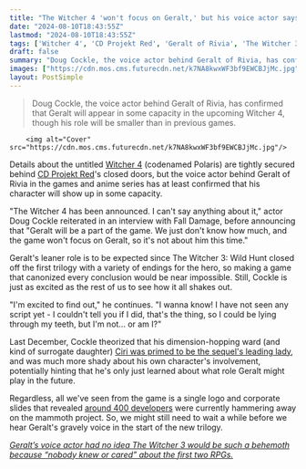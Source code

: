 ```yaml
---
title: "The Witcher 4 'won't focus on Geralt,' but his voice actor says he'll at least be 'a part' of the RPG sequel"
date: "2024-08-10T18:43:55Z"
lastmod: "2024-08-10T18:43:55Z"
tags: ['Witcher 4', 'CD Projekt Red', 'Geralt of Rivia', 'The Witcher 3: Wild Hunt', 'Ciri']
draft: false
summary: "Doug Cockle, the voice actor behind Geralt of Rivia, has confirmed that Geralt will appear in some capacity in the upcoming Witcher 4, though his role will be smaller than in previous games."
images: ["https://cdn.mos.cms.futurecdn.net/k7NA8kwxWF3bf9EWCBJjMc.jpg"]
layout: PostSimple
---
```

> Doug Cockle, the voice actor behind Geralt of Rivia, has confirmed that Geralt will appear in some capacity in the upcoming Witcher 4, though his role will be smaller than in previous games.


        <img alt="Cover" src="https://cdn.mos.cms.futurecdn.net/k7NA8kwxWF3bf9EWCBJjMc.jpg"/>
        
Details about the untitled [Witcher 4](https://www.gamesradar.com/the-witcher-4-release-date/) (codenamed Polaris) are tightly secured behind [CD Projekt Red](https://www.gamesradar.com/tag/cd-projekt-red/)'s closed doors, but the voice actor behind Geralt of Rivia in the games and anime series has at least confirmed that his character will show up in some capacity.

"The Witcher 4 has been announced. I can't say anything about it," actor Doug Cockle reiterated in an interview with Fall Damage, before announcing that "Geralt will be a part of the game. We just don't know how much, and the game won't focus on Geralt, so it's not about him this time."

Geralt's leaner role is to be expected since The Witcher 3: Wild Hunt closed off the first trilogy with a variety of endings for the hero, so making a game that canonized every conclusion would be near impossible. Still, Cockle is just as excited as the rest of us to see how it all shakes out.

"I'm excited to find out," he continues. "I wanna know! I have not seen any script yet - I couldn't tell you if I did, that's the thing, so I could be lying through my teeth, but I'm not... or am I?"

Last December, Cockle theorized that his dimension-hopping ward (and kind of surrogate daughter) [Ciri was primed to be the sequel's leading lady](https://www.gamesradar.com/geralts-voice-actor-reckons-ciris-prepped-to-be-the-witcher-4s-leading-star/), and was much more shady about his own character's involvement, potentially hinting that he's only just learned about what role Geralt might play in the future. 

Regardless, all we've seen from the game is a single logo and corporate slides that revealed [around 400 developers](https://www.gamesradar.com/games/the-witcher/the-witcher-4-has-over-400-people-working-on-it-already-and-cd-projekt-red-hasnt-even-entered-full-production-yet/) were currently hammering away on the mammoth project. So, we might still need to wait a while before we hear Geralt's gravely voice in the start of the new trilogy. 

[<em>Geralt’s voice actor had no idea The Witcher 3 would be such a behemoth because “nobody knew or cared” about the first two RPGs.</em>](https://www.gamesradar.com/games/the-witcher/geralts-voice-actor-had-no-idea-the-witcher-3-would-be-such-a-behemoth-because-nobody-knew-or-cared-about-the-first-two-rpgs/)
        
